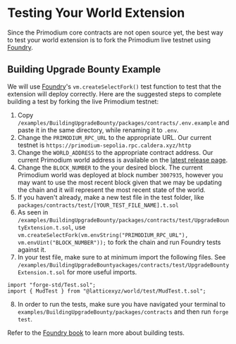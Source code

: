 # Testing Your World Extension

Since the Primodium core contracts are not open source yet, the best way to test your world extension is to fork the Primodium live testnet using
[Foundry](https://github.com/foundry-rs/foundry).

## Building Upgrade Bounty Example

We will use [Foundry](https://book.getfoundry.sh/cheatcodes/create-select-fork)'s `vm.createSelectFork()` test function to test that the extension will deploy correctly. Here are the suggested steps to complete building a test by forking the live Primodium testnet:

1. Copy `/examples/BuildingUpgradeBounty/packages/contracts/.env.example` and paste it in the same directory, while renaming it to `.env`.
2. Change the `PRIMODIUM_RPC_URL` to the appropriate URL. Our current testnet is `https://primodium-sepolia.rpc.caldera.xyz/http`
3. Change the `WORLD_ADDRESS` to the appropriate contract address. Our current Primodium world address is available on the [latest release page](../latest.mdx).
4. Change the `BLOCK_NUMBER` to the your desired block. The current Primodium world was deployed at block number `3007935`, however you may want to use the most recent block given that we may be updating the chain and it will represent the most recent state of the world.
5. If you haven't already, make a new test file in the test folder, like `packages/contracts/test/[YOUR_TEST_FILE_NAME].t.sol`
6. As seen in `/examples/BuildingUpgradeBounty/packages/contracts/test/UpgradeBountyExtension.t.sol`, use `vm.createSelectFork(vm.envString("PRIMODIUM_RPC_URL"), vm.envUint("BLOCK_NUMBER"));` to fork the chain and run Foundry tests against it.
7. In your test file, make sure to at minimum import the following files. See `/examples/BuildingUpgradeBountyackages/contracts/test/UpgradeBountyExtension.t.sol` for more useful imports.

```solidity showLineNumbers copy
import "forge-std/Test.sol";
import { MudTest } from "@latticexyz/world/test/MudTest.t.sol";
```

8. In order to run the tests, make sure you have navigated your terminal to `examples/BuildingUpgradeBounty/packages/contracts` and then run `forge test`.

Refer to the [Foundry book](https://book.getfoundry.sh/forge/tests?highlight=test#tests) to learn more about building tests.
